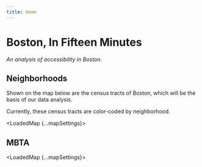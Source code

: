 ```yaml
---
title: Home
---
```



# Boston, In Fifteen Minutes

*An analysis of accessibility in Boston.*

## Neighborhoods

Shown on the map below are the census tracts of Boston, which will be the basis of our data analysis.

Currently, these census tracts are color-coded by neighborhood.

<LoadedMap {...mapSettings}>
    <LoadedNeighborhoods />
</LoadedMap>

## MBTA 
<LoadedMap {...mapSettings}>
    <LoadedMBTA />
</LoadedMap>